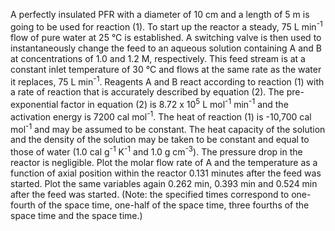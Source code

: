 A perfectly insulated PFR with a diameter of 10 cm and a length of 5 m is going to be used for reaction (1). To start up the reactor a steady, 75 L min^-1^ flow of pure water at 25 °C is established. A switching valve is then used to instantaneously change the feed to an aqueous solution containing A and B at concentrations of 1.0 and 1.2 M, respectively. This feed stream is at a constant inlet temperature of 30 °C and flows at the same rate as the water it replaces, 75 L min^-1^. Reagents A and B react according to reaction (1) with a rate of reaction that is accurately described by equation (2). The pre-exponential factor in equation (2) is 8.72 x 10^5^ L mol^-1^ min^-1^ and the activation energy is 7200 cal mol^-1^. The heat of reaction (1) is -10,700 cal mol^-1^ and may be assumed to be constant. The heat capacity of the solution and the density of the solution may be taken to be constant and equal to those of water (1.0 cal g^-1^ K^-1^ and 1.0 g cm^-3^). The pressure drop in the reactor is negligible. Plot the molar flow rate of A and the temperature as a function of axial position within the reactor 0.131 minutes after the feed was started. Plot the same variables again 0.262 min, 0.393 min and 0.524 min after the feed was started. (Note: the specified times correspond to one-fourth of the space time, one-half of the space time, three fourths of the space time and the space time.)